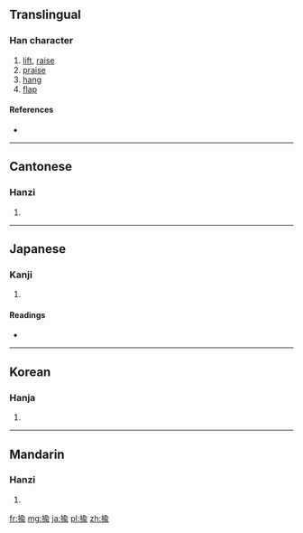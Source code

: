 ==Translingual==

===Han character===
{{Han char|rn=64|rad=手|as=09|sn=12|four=5802<sub>1</sub>|canj=手人一弓 (QOMN)}}

# [[lift]], [[raise]]
# [[praise]]
# [[hang]]
# [[flap]]

====References====
* {{Han ref|kx=0440.270|dkj=12320|dj=0791.240|hdz=31921.020|uh=63C4|ud=25540|bh=D967|bd=55655}}

----

==Cantonese==

===Hanzi===
{{yue-hanzi|jyut=|y=yu4}}

# {{defn|lang=yue|sort=手09}}

----

==Japanese==

===Kanji===
{{ja-kanji|grade=|rs=手09}}

# {{defn|lang=ja|sort=手09}}

====Readings====
* {{ja-readings|on=[[ゆ]] (yu), [[ゆう]] (yū)|kun=[[ひく]] (hiku), [[うごかす]] (ugokasu), [[なぶる]] (naburu)}}

----

==Korean==

===Hanja===
{{ko-hanja|hangeul=유|eumhun=|rv=yu|mr=yu|y=yu}}

# {{defn|lang=ko|sort=手09}}

----

==Mandarin==

===Hanzi===
{{cmn-hanzi|pin=[[yóu]] ([[you2]]), [[yú]] ([[yu2]])|wg=yu<sup>2</sup>, yü<sup>2</sup>}}

# {{defn|lang=cmn|sort=手09}}

[[fr:揄]]
[[mg:揄]]
[[ja:揄]]
[[pl:揄]]
[[zh:揄]]